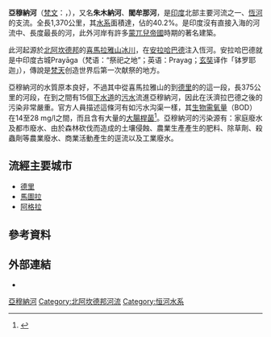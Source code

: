 {{Geobox
|River
<!-- *** Name section *** -->
|name                        = 亞穆納河<br>Yamuna<br>यमुना
<!-- *** Map section *** -->
<!-- General section *** -->
|country                     = {{Flag|India}}
|state                       = [[北阿坎德邦|北阿坎德邦]]
|state1                      = [[喜马偕尔邦|喜马偕尔邦]] 
|state2                      = [[北方邦|北方邦]]
|state3                      = [[哈里亚纳邦|哈里亚纳邦]]
|state4                       =[[德里|德里]]
|city                        = [[亚穆纳讷格尔|亚穆纳讷格尔]]
|city1                       = [[德里|德里]]
|city2                       = [[马图拉|马图拉]]
|city3                       = [[阿格拉|阿格拉]]
|city4                       = [[埃塔瓦|埃塔瓦]]
|city5                       = [[卡尔皮_(印度)|卡尔皮]]
|city6                       = [[安拉阿巴德|安拉阿巴德]]
|city7                       =
|length                      = 1376
|length_imperial             =
|watershed                   = 366223
|watershed_imperial          =
|discharge_location          = mouth
|discharge_average           = 2950 
|discharge_note              = <ref name="JainAgarwal2007-341">{{Cite book|last1=Jain|first1=Sharad K.|last2=Agarwal|first2=Pushpendra K.|last3=Singh|first3=Vijay P.|title=Hydrology and water resources of India|url=https://books.google.com/books?id=ZKs1gBhJSWIC&pg=PA341|accessdate=26 April 2011|year=2007|publisher=Springer|isbn=978-1-4020-5179-1|page=341|archive-date=2016-06-30|archive-url=https://web.archive.org/web/20160630154410/https://books.google.com/books?id=ZKs1gBhJSWIC&pg=PA341|dead-url=no}}</ref>
|discharge_average_imperial  =
|discharge_max_month         =
|discharge_max               =
|discharge_max_imperial      =
|discharge_min_month         =
|discharge_min               =
|discharge_min_imperial      =
|discharge1_location         =
|discharge1_average          =
|discharge1_average_imperial =
<!-- *** Source *** -->
|source_name                 = {{Le|亞姆諾特里|Yamunotri}}
|source_location             = [[北阿坎德邦|北阿坎德邦]][[北卡什县|北卡什县]]的Banderpooch峰
|source_country              = 印度
|source_country1             =
|source_elevation            = 3293
|source_elevation_imperial   =
|source_coordinates          = {{Coord|31|01|0.12|N|78|27|0|E|display=inline}}
|mouth_name                  = {{Le|Triveni sangam|Triveni sangam}}
|mouth_location              = [[安拉阿巴德|安拉阿巴德]]
|mouth_country               = 印度
|mouth_country1              =
|mouth_elevation             = 74
|mouth_elevation_imperial    =
|capital_coordinates         = 
|mouth_coordinates           = {{Coord|25|25|11.44|N|81|53|5.80|E|display=inline,title}}
|tributary_right             = [[昌巴爾河|昌巴爾河]]
|tributary_right1             = [[貝特瓦河|貝特瓦河]]
|tributary_right2             = {{Le|肯河|Ken River}}
|tributary_right3             = {{Le|信德河|Sindh River}}
|tributary_right4            = {{Le|栋斯河|Tons River}}
|tributary_left               = {{Le|Hindon河|Hindon River}}
|tributary_left1              = [[夏達河|夏達河]] 
|tributary_left2              = <nowiki>Giri</nowiki>
|tributary_left3              = Rishiganga
|tributary_left4              = Hanuman Ganga
|tributary_left5              = Sasur Khaderi
<!-- *** Image *** --->
<!--|image                       =File:Madan Mohan temple, on the Yamuna, Vrindavan, 1789.jpg|
|image_size                  = 
|image_caption               =[[北方邦|北方邦]][[沃林达文|沃林达文]]的馬丹·莫漢寺，1789年時亞穆納河曾流經此地 --->
<!-- ***Map*** --->
|image = Yamunarivermap.jpg
|image_size = 240px
|image_caption=亞穆納河以粗線標示，流域以淺黃綠色標示
}}
'''亞穆納河'''（[[梵文|梵文]]：{{Lang|sa|यमुना}}，{{Lang-en|Yamuna River}}），又名'''朱木納河'''、'''閻牟那河'''，是[[印度|印度]]北部主要河流之一、[[恆河|恆河]]的支流。全長1,370公里，其[[水系|水系]]面積達{{Convert|366223|km2}}，佔{{Le|恆河盆地|Ganges Basin}}的40.2%。是印度沒有直接入海的河流中、長度最長的河，此外河岸有許多[[蒙兀兒帝國|蒙兀兒帝國]]時期的著名建築。

此河起源於[[北阿坎德邦|北阿坎德邦]]的[[喜馬拉雅山|喜馬拉雅山]][[冰川|冰川]]，在[[安拉哈巴德|安拉哈巴德]]注入恆河。安拉哈巴德就是中印度古城Prayāga（梵语：“祭祀之地”；英语：Prayag；[[玄奘|玄奘]]译作「钵罗耶迦」），傳說是[[梵天|梵天]]创造世界后第一次献祭的地方。

亞穆納河的水質原本良好，不過其中從喜馬拉雅山的{{Internal link helper/en|亞姆諾特里|Yamunotri}}到[[德里|德里]]的{{Internal link helper/en|沃濟拉巴德 (德里)|Wazirabad, Delhi}}的這一段，長375公里的河段，在{{Internal link helper/en|沃濟拉巴德堰壩|Wazirabad barrage}}到{{Internal link helper/en|Okhla堰壩|Okhla barrage}}之間有15個[[下水道|下水道]]的[[污水|污水]]流進亞穆納河，因此在沃濟拉巴德之後的污染非常嚴重。官方人員描述這條河有如污水沟渠一樣，其[[生物需氧量|生物需氧量]]（BOD）在14至28 mg/l之間，而且含有大量的[[大腸桿菌|大腸桿菌]]<ref>{{Cite web |title='Ganga is the most polluted river' |url=http://www.hinduonnet.com/2003/11/23/stories/2003112300531100.htm |date=Nov 23, 2003 |publisher=The Hindu |page= |access-date=2017-07-03 |archive-url=https://web.archive.org/web/20080915043255/http://www.hinduonnet.com/2003/11/23/stories/2003112300531100.htm |archive-date=2008-09-15 |dead-url=yes }}</ref>。亞穆納河的污染源有：家庭廢水及都市廢水、由於森林砍伐而造成的土壤侵蝕、農業生產產生的肥料、除草劑、殺蟲劑等農業廢水、商業活動產生的逕流以及工業廢水。

== 流經主要城市 ==
* [[德里|德里]]
* [[馬圖拉|馬圖拉]]
* [[阿格拉|阿格拉]]

== 參考資料 ==
{{Reflist}}

== 外部連結 ==
* {{Commons_category-inline|Yamuna River}}

{{南亞水文}}

{{Authority control}}
[[Category:亞穆納河|]]
[[Category:北阿坎德邦河流|Category:北阿坎德邦河流]]
[[Category:恒河水系|Category:恒河水系]]